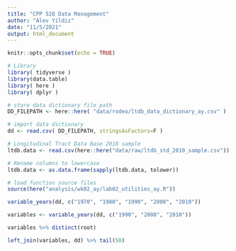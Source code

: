 ```yaml
---
title: "CPP 528 Data Management"
author: "Alev Yildiz"
date: "11/5/2021"
output: html_document
---
```


```r
knitr::opts_chunk$set(echo = TRUE)
```


```r
# Library
library( tidyverse )
library(data.table)
library( here )
library( dplyr )

```



```r
# store data dictionary file path
DD_FILEPATH <- here::here( "data/rodeo/ltdb_data_dictionary_ay.csv" )

# import data dictionary
dd <- read.csv( DD_FILEPATH, stringsAsFactors=F )

# Longitudinal Tract Data Base 2010 sample
ltdb.data <- read.csv(here::here("data/raw/ltdb_std_2010_sample.csv"))

# Rename columns to lowercase
ltdb.data <- as.data.frame(sapply(ltdb.data, tolower))
```


```r
# load function source files
source(here("analysis/wk02_ay/lab02_utilities_ay.R"))

```

```r
variable_years(dd, c("1970", "1980", "1990", "2000", "2010"))

``` 

```r
variables <- variable_years(dd, c("1990", "2000", "2010"))

variables %>% distinct(root)

left_join(variables, dd) %>% tail(50)
```

